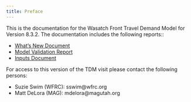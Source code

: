 ```yaml
---
title: Preface
---
```


This is the documentation for the Wasatch Front Travel Demand Model for Version 8.3.2. The documentation includes the following reports::

 - [What's New Document](whats-new/1-20220204-update.qmd)
 - [Model Validation Report](downloads.qmd) 
 - [Inputs Document](downloads.qmd)

For access to this version of the TDM visit please contact the following persons:

 - Suzie Swim (WFRC): sswim@wfrc.org
 - Matt DeLora (MAG): mdelora@magutah.org
